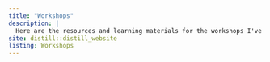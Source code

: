 ```yaml
---
title: "Workshops"
description: |
  Here are the resources and learning materials for the workshops I've hosted at CIAT. 
site: distill::distill_website
listing: Workshops
---
```

